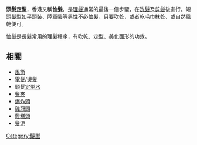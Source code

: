 '''頭髮定型'''，香港又稱'''恤髮'''，是[[理髮|理髮]]通常的最後一個步驟，在[[洗髮|洗髮]]及[[剪髮|剪髮]]後進行。短頭[[髮型|髮型]]如[[平頭|平頭裝]]、[[陸軍裝|陸軍裝]]等[[男性|男性]]不必恤髮，只要吹乾，或者乾[[毛巾|毛巾]]抹乾、或自然風乾便可。

恤髮是長髮常用的理髮程序，有吹乾、定型、美化面形的功效。

==相關==
* [[風筒|風筒]]
* [[電髮|電髮]]/[[燙髮|燙髮]]
* 頭髮[[定型水|定型水]]
* [[髮夾|髮夾]]
* [[爆炸頭|爆炸頭]]
* [[雞冠頭|雞冠頭]]
* [[鬆糕頭|鬆糕頭]]
* [[髮泥|髮泥]]

[[Category:髮型|Category:髮型]]